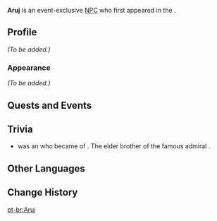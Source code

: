 {{Meta
<!-- Remove this template after adding the missing info -->
|missing_NPC_profile  = yes
}}
{{Character Infobox
|type             = Event NPC
|image            = NPC Aruj.png
|realname         = <!-- Optional, if different from in-game name -->
|deceased         = <!-- Past (for deceased prior to events of the game) or free response -->
|region           = Sumeru
|location         = Sumeru
|affiliation      = 
|title            = 

|voiceEN          = 
|voiceCN          = 
|voiceJP          = 
|voiceKR          = 
}}
'''Aruj''' is an event-exclusive [[NPC]] who first appeared in the {{Quest|Give Her Sweetness}}.
<!--
==Location==
{{subst:#tag:gallery|
NPC Location {{subst:#titleparts:{{subst:PAGENAME}}}}.png{{subst:!}}{{subst:#titleparts:{{subst:PAGENAME}}}}'s location
NPC Location {{subst:#titleparts:{{subst:PAGENAME}}}} Context.png{{subst:!}}Additional context
}}
-->
==Profile==
<!--Detailed story/lore information goes here.-->
''(To be added.)''

===Appearance===
<!--Keep appearance section short and concise. Limit to 2 paragraphs with 3-4 sentences each.-->
''(To be added.)''

==Quests and Events==
{{Quests and Events}}

==Trivia==
* {{W|Aruj Barbarossa}} was an {{W|Ottoman Empire|Ottoman}} {{W|Barbary pirates|corsair}} who became {{W|Sultan}} of {{W|Algiers}}. The elder brother of the famous {{W|Ottoman Empire|Ottoman}} admiral {{W|Hayreddin Barbarossa}}.

==Other Languages==
{{Other Languages|default_hidden=1
|en      = Aruj
|zhs     = 阿鲁吉
|zhs_rm  = 
|zht     = 阿魯吉
|zht_rm  = 
|ja      = アルジ
|ja_rm   = 
|ko      = 아루즈
|es      = Aruj
|fr      = Aruj
|ru      = Арудж
|th      = Aruj
|vi      = Aruj
|de      = Aruj
|id      = Aruj
|pt      = Aruj
|tr      = Aruj
|it      = Aruj
}}

==Change History==
{{Change History|5.1}}
<!--
==References==
{{Reflist}}
-->

[[pt-br:Aruj]]